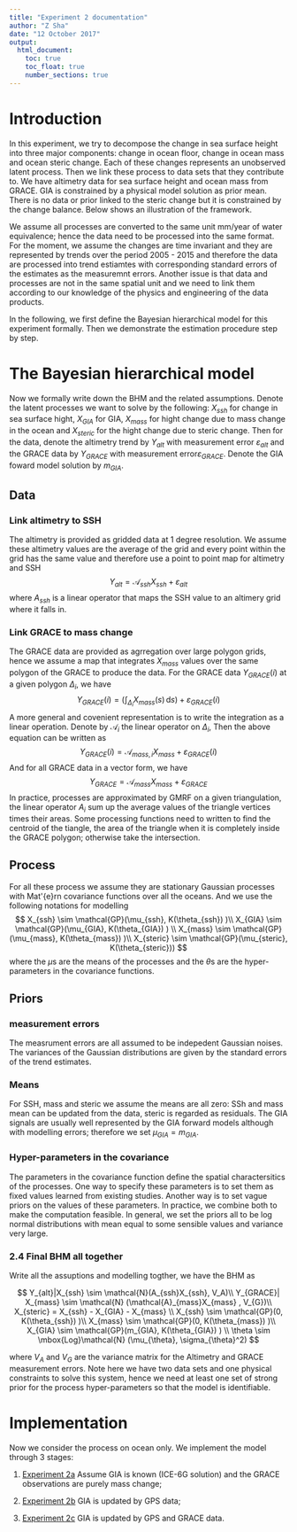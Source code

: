 ```yaml
---
title: "Experiment 2 documentation"
author: "Z Sha"
date: "12 October 2017"
output: 
  html_document:
    toc: true
    toc_float: true
    number_sections: true
---
```


# Introduction
In this experiment, we try to decompose the change in sea surface height into three major components: change in ocean floor, change in ocean mass and ocean steric change. Each of these changes represents an unobserved latent process. Then we link these process to data sets that they contribute to. We have altimetry data for sea surface height and ocean mass from GRACE. GIA is constrained by a physical model solution as prior mean. There is no data or prior linked to the steric change but it is constrained by the change balance. Below shows an illustration of the framework.

We assume all processes are converted to the same unit mm/year of water equivalence; hence the data need to be processed into the same format. For the moment, we assume the changes are time invariant and they are represented by trends over the period 2005 - 2015 and therefore the data are processed into trend estiamtes with corresponding standard errors of the estimates as the measuremnt errors. Another issue is that data and processes are not in the same spatial unit and we need to link them according to our knowledge of the physics and engineering of the data products.

In the following, we first define the Bayesian hierarchical model for this experiment formally. Then we demonstrate the estimation procedure step by step.

# The Bayesian hierarchical model
Now we formally write down the BHM and the related assumptions. Denote the latent processes we want to solve by the following: $X_{ssh}$ for change in sea surface hight, $X_{GIA}$ for GIA, $X_{mass}$ for hight change due to mass change in the ocean and $X_{steric}$ for the hight change due to steric change. Then for the data, denote the altimetry trend by $Y_{alt}$ with measurement error $\varepsilon_{alt}$ and the GRACE data by $Y_{GRACE}$ with measurement error$\varepsilon_{GRACE}$. Denote the GIA foward model solution by $m_{GIA}$. 

## Data
### Link altimetry to SSH
The altimetry is provided as gridded data at 1 degree resolution. We assume these altimetry values are the average of the grid and every point within the grid has the same value and therefore use a point to point map for altimetry and SSH
$$
Y_{alt} = \mathcal{A}_{ssh}X_{ssh} + \varepsilon_{alt}
$$
where $A_{ssh}$ is a linear operator that maps the SSH value to an altimery grid where it falls in.

### Link GRACE to mass change
The GRACE data are provided as agrregation over large polygon grids, hence we assume a map that integrates $X_{mass}$ values over the same polygon of the GRACE to produce the data. For the GRACE data $Y_{GRACE}(i)$ at a given polygon $\Delta_i$, we have
$$
Y_{GRACE}(i) = \left(\int_{\Delta_i}X_{mass}(s) \,\mathrm{d} s\right) + \varepsilon_{GRACE}(i)
$$
A more general and covenient representation is to write the integration as a linear operation. Denote by $\mathcal{A}_i$ the linear operator on $\Delta_i$, Then the above equation can be written as
$$
Y_{GRACE}(i) = \mathcal{A}_{mass,i}X_{mass} + \varepsilon_{GRACE}(i)
$$
And for all GRACE data in a vector form, we have
$$
Y_{GRACE} = \mathcal{A}_{mass}X_{mass} + \varepsilon_{GRACE}
$$
In practice, processes are approximated by GMRF on a given triangulation, the linear operator $A_i$ sum up the average values of the triangle vertices times their areas. Some processing functions need to written to find the centroid of the tiangle, the area of the triangle when it is completely inside the GRACE polygon; otherwise take the intersection.

## Process
For all these process we assume they are stationary Gaussian processes with Mat\'{e}rn covariance functions over all the oceans. And we use the following notations for modelling
$$
X_{ssh} \sim \mathcal{GP}(\mu_{ssh}, K(\theta_{ssh}) )\\
X_{GIA} \sim \mathcal{GP}(\mu_{GIA}, K(\theta_{GIA}) ) \\
X_{mass} \sim \mathcal{GP}(\mu_{mass}, K(\theta_{mass}) )\\
X_{steric} \sim \mathcal{GP}(\mu_{steric}, K(\theta_{steric}))
$$
where the $\mu$s are the means of the processes and the $\theta$s are the hyper-parameters in the covariance functions.

## Priors

### measurement errors
The measrument errors are all assumed to be indepedent Gaussian noises. The variances of the Gaussian distributions are given by the standard errors of the trend estimates.

### Means
For SSH, mass and steric we assume the means are all zero: SSh and mass mean can be updated from the data, steric is regarded as residuals. The GIA signals are usually well represented by the GIA forward models although with modelling errors; therefore we set $\mu_{GIA} = m_{GIA}$.

### Hyper-parameters in the covariance
The parameters in the covariance function define the spatial charactersitics of the processes. One way to specify these parameters is to set them as fixed values learned from existing studies. Another way is to set vague priors on the values of these parameters. In practice, we combine both to make the computation feasible. In general, we set the priors all to be log normal distributions with mean equal to some sensible values and variance very large.

### 2.4 Final BHM all together
Write all the assuptions and modelling togther, we have the BHM as

$$
Y_{alt}|X_{ssh} \sim \mathcal{N}(A_{ssh}X_{ssh},  V_A)\\
Y_{GRACE}| X_{mass} \sim \mathcal{N} (\mathcal{A}_{mass}X_{mass} , V_{G})\\
X_{steric} = X_{ssh} - X_{GIA} - X_{mass} \\
X_{ssh} \sim \mathcal{GP}(0, K(\theta_{ssh}) )\\
X_{mass} \sim \mathcal{GP}(0, K(\theta_{mass}) )\\
X_{GIA} \sim \mathcal{GP}(m_{GIA}, K(\theta_{GIA}) ) \\
\theta \sim \mbox{Log}\mathcal{N} (\mu_{\theta}, \sigma_{\theta}^2)
$$

where $V_A$ and $V_G$ are the variance matrix for the Altimetry and GRACE measurement errors. Note here we have two data sets and one physical constraints to solve this system, hence we need at least one set of strong prior for the process hyper-parameters so that the model is identifiable. 


# Implementation 

Now we consider the process on ocean only. We implement the model through 3 stages:

(1) [Experiment 2a]() Assume GIA is known (ICE-6G solution) and the GRACE observations are purely mass change;

(2) [Experiment 2b]() GIA is updated by GPS data; 

(3) [Experiment 2c]() GIA is updated by GPS and GRACE data.